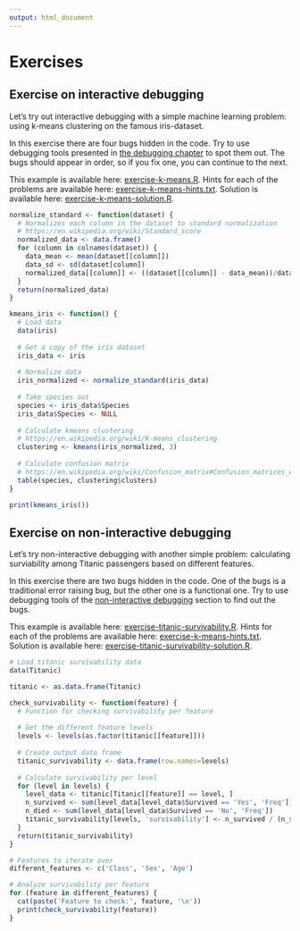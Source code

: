 ```yaml
---
output: html_document
---
```


# Exercises

## Exercise on interactive debugging

Let's try out interactive debugging with a simple machine learning problem: using k-means clustering on the famous iris-dataset.

In this exercise there are four bugs hidden in the code.
Try to use debugging tools presented in [the debugging chapter](#debugging) to spot them out.
The bugs should appear in order, so if you fix one, you can continue to the next. 

This example is available here: [exercise-k-means.R](https://raw.githubusercontent.com/AaltoSciComp/r-debugging/main/examples/exercise-k-means.R).
Hints for each of the problems are available here:
[exercise-k-means-hints.txt](https://raw.githubusercontent.com/AaltoSciComp/r-debugging/main/examples/exercise-k-means-hints.txt).
Solution is available here:
[exercise-k-means-solution.R](https://raw.githubusercontent.com/AaltoSciComp/r-debugging/main/examples/exercise-k-means-solution.R.R).

```r
normalize_standard <- function(dataset) {
  # Normalizes each column in the dataset to standard normalization
  # https://en.wikipedia.org/wiki/Standard_score
  normalized_data <- data.frame()
  for (column in colnames(dataset)) {
    data_mean <- mean(dataset[[column]])
    data_sd <- sd(dataset[column])
    normalized_data[[column]] <- ((dataset[[column]] - data_mean))/data_sd
  }
  return(normalized_data)
}

kmeans_iris <- function() {
  # Load data
  data(iris)
  
  # Get a copy of the iris dataset
  iris_data <- iris
  
  # Normalize data
  iris_normalized <- normalize_standard(iris_data)
  
  # Take species out
  species <- iris_data$Species
  iris_data$Species <- NULL
  
  # Calculate kmeans clustering
  # https://en.wikipedia.org/wiki/K-means_clustering
  clustering <- kmeans(iris_normalized, 3)
  
  # Calculate confusion matrix
  # https://en.wikipedia.org/wiki/Confusion_matrix#Confusion_matrices_with_more_than_two_categories
  table(species, clustering$clusters)
}

print(kmeans_iris())
```

## Exercise on non-interactive debugging

Let's try non-interactive debugging with another simple problem: calculating surviability among Titanic passengers based on different features.

In this exercise there are two bugs hidden in the code. One of the bugs is a traditional
error raising bug, but the other one is a functional one.
Try to use debugging tools of the [non-interactive debugging](#noninteractive) section to
find out the bugs.

This example is available here: [exercise-titanic-survivability.R](https://raw.githubusercontent.com/AaltoSciComp/r-debugging/main/examples/exercise-titanic-survivability.R).
Hints for each of the problems are available here:
[exercise-k-means-hints.txt](https://raw.githubusercontent.com/AaltoSciComp/r-debugging/main/examples/exercise-titanic-survivability-hints.txt).
Solution is available here:
[exercise-titanic-survivability-solution.R](https://raw.githubusercontent.com/AaltoSciComp/r-debugging/main/examples/exercise-titanic-survivability-solution.R).



```r
# Load titanic survivability data
data(Titanic)

titanic <- as.data.frame(Titanic)

check_survivability <- function(feature) {
  # Function for checking survivability per feature
  
  # Get the different feature levels
  levels <- levels(as.factor(titanic[[feature]]))
  
  # Create output data frame
  titanic_survivability <- data.frame(row.names=levels)
  
  # Calculate survivability per level
  for (level in levels) {
    level_data <- titanic[Titanic[[feature]] == level, ]
    n_survived <- sum(level_data[level_data$Survived == 'Yes', 'Freq'])
    n_died <- sum(level_data[level_data$Survived == 'No', 'Freq'])
    titanic_survivability[levels, 'survivability'] <- n_survived / (n_survived + n_died)
  }
  return(titanic_survivability)
}

# Features to iterate over
different_features <- c('Class', 'Sex', 'Age')

# Analyze survivability per feature
for (feature in different_features) {
  cat(paste('Feature to check:', feature, '\n'))
  print(check_survivability(feature))
}
```

